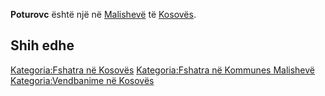 {{Fshat në 
 | Emri                = Poturovc
 | EmriAlt                = 
 | NAME_SHORT_FORM=      
 | NAME_GENERIC=      
 | NAME_SORT_NAME_RO=      POTUROVC
 | FULL_NAME_RO = Poturovc
 | FULL_NAME_ND_RO=Poturovc
 | SORT_NAME_RG=POTUROVC
 | FULL_NAME_RG=Poturovc
 | FULL_NAME_ND_RG=Poturovc
 | SRP_NAME_SHORT_FORM=      
 | SRP_NAME_GENERIC=      
 | SRP_NAME_SORT_NAME_RO=      
 | SRP_FULL_NAME_RO = 
 | SRP_FULL_NAME_ND_RO=
 | SRP_SORT_NAME_RG=
 | SRP_FULL_NAME_RG=
 | SRP_FULL_NAME_ND_RG=
 | Emri (Rasa dhanore) = 
 | Figura              = 
 | Shteti              = Kosovo
 | Komuna              = Malishevë
 | Kodi postar         = 
 | Sipërfaqja          = 

 | Popullsia           = 

 | Regj. i popullsisë  = 
 | Dend. e popullsisë  = 
 | Faqja zyrtare       = 
 <!--- Koordinatat ----> 
 | Gjerësia            = 42.528333
 | Gjatësia            = 21.042778
 | Lartësia            = 
}}
'''Poturovc''' është një [[]] në [[Malishevë]] të [[Kosovës]].

<!-- == Gjeografia == -->
<!-- == Historia == -->
<!-- == Demografia == -->
== Shih edhe ==
{{Komuna Malishevë}}
{{Kosovo-Administrata-Cung}}

[[Kategoria:Fshatra në Kosovës]]
[[Kategoria:Fshatra në Kommunes Malishevë]]
[[Kategoria:Vendbanime në Kosovës]]